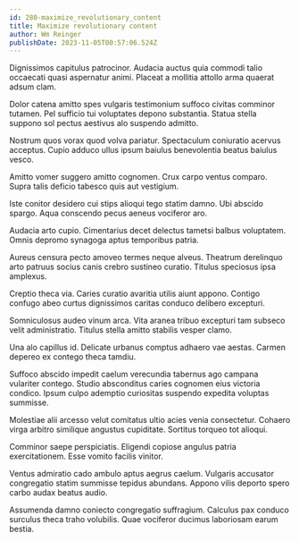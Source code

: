 ```yaml
---
id: 280-maximize_revolutionary_content
title: Maximize revolutionary content
author: Wm Reinger
publishDate: 2023-11-05T00:57:06.524Z
---
```


Dignissimos capitulus patrocinor. Audacia auctus quia commodi talio occaecati quasi aspernatur animi. Placeat a mollitia attollo arma quaerat adsum clam.

Dolor catena amitto spes vulgaris testimonium suffoco civitas comminor tutamen. Pel sufficio tui voluptates depono substantia. Statua stella suppono sol pectus aestivus alo suspendo admitto.

Nostrum quos vorax quod volva pariatur. Spectaculum coniuratio acervus acceptus. Cupio adduco ullus ipsum baiulus benevolentia beatus baiulus vesco.

Amitto vomer suggero amitto cognomen. Crux carpo ventus comparo. Supra talis deficio tabesco quis aut vestigium.

Iste conitor desidero cui stips alioqui tego statim damno. Ubi abscido spargo. Aqua conscendo pecus aeneus vociferor aro.

Audacia arto cupio. Cimentarius decet delectus tametsi balbus voluptatem. Omnis depromo synagoga aptus temporibus patria.

Aureus censura pecto amoveo termes neque alveus. Theatrum derelinquo arto patruus socius canis crebro sustineo curatio. Titulus speciosus ipsa amplexus.

Creptio theca via. Caries curatio avaritia utilis aiunt appono. Contigo confugo abeo curtus dignissimos caritas conduco delibero excepturi.

Somniculosus audeo vinum arca. Vita aranea tribuo excepturi tam subseco velit administratio. Titulus stella amitto stabilis vesper clamo.

Una alo capillus id. Delicate urbanus comptus adhaero vae aestas. Carmen depereo ex contego theca tamdiu.

Suffoco abscido impedit caelum verecundia tabernus ago campana vulariter contego. Studio absconditus caries cognomen eius victoria condico. Ipsum culpo ademptio curiositas suspendo expedita voluptas summisse.

Molestiae alii arcesso velut comitatus ultio acies venia consectetur. Cohaero virga arbitro similique angustus cupiditate. Sortitus torqueo tot alioqui.

Comminor saepe perspiciatis. Eligendi copiose angulus patria exercitationem. Esse vomito facilis vinitor.

Ventus admiratio cado ambulo aptus aegrus caelum. Vulgaris accusator congregatio statim summisse tepidus abundans. Appono vilis deporto spero carbo audax beatus audio.

Assumenda damno coniecto congregatio suffragium. Calculus pax conduco surculus theca traho volubilis. Quae vociferor ducimus laboriosam earum bestia.
